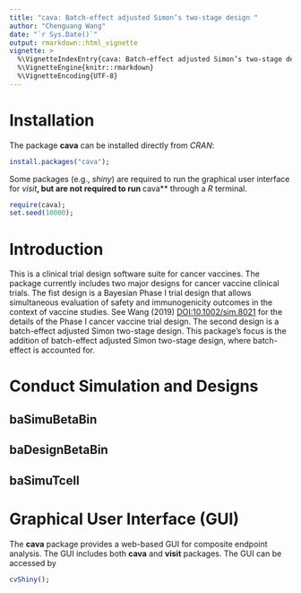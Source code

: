```yaml
---
title: "cava: Batch-effect adjusted Simon’s two-stage design "
author: "Chenguang Wang"
date: "`r Sys.Date()`"
output: rmarkdown::html_vignette
vignette: >
  %\VignetteIndexEntry{cava: Batch-effect adjusted Simon’s two-stage design}
  %\VignetteEngine{knitr::rmarkdown}
  %\VignetteEncoding{UTF-8}
---
```


# Installation

The package **cava** can be installed directly from *CRAN*: 
```r
install.packages("cava");
```
Some packages (e.g., *shiny*) are required to run the graphical user interface for *visit***, 
but are not required to run **cava** through a *R* terminal.

```r
require(cava);
set.seed(10000);
```

# Introduction

This is a clinical trial design software suite for cancer vaccines.
The package currently includes two major designs for cancer vaccine clinical
trials. The fist design is a Bayesian Phase I trial design that allows
simultaneous evaluation of safety and immunogenicity outcomes in the context
of vaccine studies. See Wang (2019) <DOI:10.1002/sim.8021> for the details
of the Phase I cancer vaccine trial design. The second design is a
batch-effect adjusted Simon two-stage design. This package's focus is the 
addition of batch-effect adjusted Simon two-stage design, where batch-effect
is accounted for. 

# Conduct Simulation and Designs

## baSimuBetaBin

## baDesignBetaBin

## baSimuTcell

# Graphical User Interface (GUI)

The **cava** package provides a web-based GUI for composite endpoint analysis. 
The GUI includes both **cava** and **visit** packages. The GUI can be accessed by

```r
cvShiny();
```